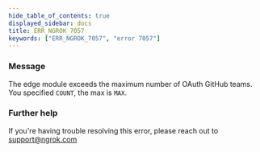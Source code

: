 ```yaml
---
hide_table_of_contents: true
displayed_sidebar: docs
title: ERR_NGROK_7057
keywords: ["ERR_NGROK_7057", "error 7057"]
---
```


### Message

The edge module exceeds the maximum number of OAuth GitHub teams. You specified `COUNT`, the max is `MAX`.

### Further help

If you're having trouble resolving this error, please reach out to [support@ngrok.com](mailto:support@ngrok.com?subject=Help%20with%20ERR_NGROK_7057)
